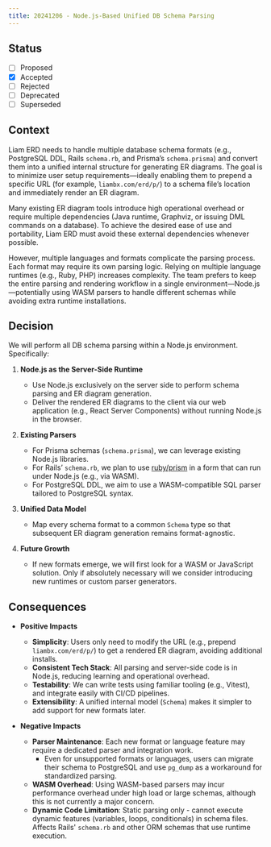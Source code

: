```yaml
---
title: 20241206 - Node.js-Based Unified DB Schema Parsing
---
```


## Status

- [ ] Proposed
- [x] Accepted
- [ ] Rejected
- [ ] Deprecated
- [ ] Superseded

## Context

Liam ERD needs to handle multiple database schema formats (e.g., PostgreSQL DDL, Rails `schema.rb`, and Prisma’s `schema.prisma`) and convert them into a unified internal structure for generating ER diagrams. The goal is to minimize user setup requirements—ideally enabling them to prepend a specific URL (for example, `liambx.com/erd/p/`) to a schema file’s location and immediately render an ER diagram.

Many existing ER diagram tools introduce high operational overhead or require multiple dependencies (Java runtime, Graphviz, or issuing DML commands on a database). To achieve the desired ease of use and portability, Liam ERD must avoid these external dependencies whenever possible.

However, multiple languages and formats complicate the parsing process. Each format may require its own parsing logic. Relying on multiple language runtimes (e.g., Ruby, PHP) increases complexity. The team prefers to keep the entire parsing and rendering workflow in a single environment—Node.js—potentially using WASM parsers to handle different schemas while avoiding extra runtime installations.

## Decision

We will perform all DB schema parsing within a Node.js environment. Specifically:

1. **Node.js as the Server-Side Runtime**

   - Use Node.js exclusively on the server side to perform schema parsing and ER diagram generation.
   - Deliver the rendered ER diagrams to the client via our web application (e.g., React Server Components) without running Node.js in the browser.

2. **Existing Parsers**

   - For Prisma schemas (`schema.prisma`), we can leverage existing Node.js libraries.
   - For Rails’ `schema.rb`, we plan to use [ruby/prism](https://github.com/ruby/prism) in a form that can run under Node.js (e.g., via WASM).
   - For PostgreSQL DDL, we aim to use a WASM-compatible SQL parser tailored to PostgreSQL syntax.

3. **Unified Data Model**

   - Map every schema format to a common `Schema` type so that subsequent ER diagram generation remains format-agnostic.

4. **Future Growth**
   - If new formats emerge, we will first look for a WASM or JavaScript solution. Only if absolutely necessary will we consider introducing new runtimes or custom parser generators.

## Consequences

- **Positive Impacts**

  - **Simplicity**: Users only need to modify the URL (e.g., prepend `liambx.com/erd/p/`) to get a rendered ER diagram, avoiding additional installs.
  - **Consistent Tech Stack**: All parsing and server-side code is in Node.js, reducing learning and operational overhead.
  - **Testability**: We can write tests using familiar tooling (e.g., Vitest), and integrate easily with CI/CD pipelines.
  - **Extensibility**: A unified internal model (`Schema`) makes it simpler to add support for new formats later.

- **Negative Impacts**

  - **Parser Maintenance**: Each new format or language feature may require a dedicated parser and integration work.
    - Even for unsupported formats or languages, users can migrate their schema to PostgreSQL and use `pg_dump` as a workaround for standardized parsing.
  - **WASM Overhead**: Using WASM-based parsers may incur performance overhead under high load or large schemas, although this is not currently a major concern.
  - **Dynamic Code Limitation**: Static parsing only - cannot execute dynamic features (variables, loops, conditionals) in schema files. Affects Rails' `schema.rb` and other ORM schemas that use runtime execution.
